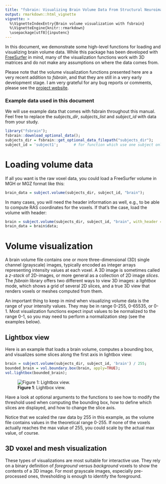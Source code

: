 ```yaml
---
title: "fsbrain: Visualizing Brain Volume Data From Structural Neuroimaging in GNU R"
output: rmarkdown::html_vignette
vignette: >
  %\VignetteIndexEntry{Brain volume visualization with fsbrain}
  %\VignetteEngine{knitr::rmarkdown}
  \usepackage[utf8]{inputenc}
---
```


In this document, we demonstrate some high-level functions for loading and visualizing brain volume data. While this package has been developed with  [FreeSurfer](https://surfer.nmr.mgh.harvard.edu) in mind, many of the visualization functions work with 3D matrices and do not make any assumptions on where the data comes from.

Please note that the volume visualization functions presented here are a very recent addition to *fsbrain*, and that they are still in a very early development stage. I am very grateful for any bug reports or comments, please see the [project website](https://github.com/dfsp-spirit/fsbrain).


### Example data used in this document

We will use example data that comes with fsbrain throughout this manual. Feel free to replace the *subjects_dir*, *subjects_list* and *subject_id* with data from your study. 

```r
library("fsbrain");
fsbrain::download_optional_data();
subjects_dir = fsbrain::get_optional_data_filepath("subjects_dir");
subject_id = 'subject1';       # for function which use one subject only
```

# Loading volume data

If all you want is the raw voxel data, you could load a FreeSurfer volume in MGH or MGZ format like this:


```r
brain_data = subject.volume(subjects_dir, subject_id, "brain");
```


In many cases, you will need the header information as well, e.g., to be able to compute RAS coordinates for the voxels. If that's the case, load the volume with header:

```r
brain = subject.volume(subjects_dir, subject_id, "brain", with_header = TRUE);
brain_data = brain$data;
```



# Volume visualization


A brain volume file contains one or more three-dimensional (3D) single channel (grayscale) images, typically encoded as integer arrays representing intensity values at each voxel. A 3D image is sometimes called a *z-stack* of 2D-images, or more general as a collection of 2D image *slices*. The *fsbrain* library offers two different ways to view 3D images: a *lightbox* mode, which shows a grid of several 2D slices, and a true 3D view that renders voxels or meshes computed from them.


An important thing to keep in mind when visualizing volume data is the range of your intensity values. They may be in range 0-255, 0-65535, or 0-1. Most visualization functions expect input values to be normalized to the range 0-1, so you may need to perform a normalization step (see the examples below).


## Lightbox view


Here is an example that loads a brain volume, computes a bounding box, and visualizes some slices along the first axis in lightbox view:

```r
brain = subject.volume(subjects_dir, subject_id, 'brain') / 255;
bounded_brain = vol.boundary.box(brain, apply=TRUE);
vol.lightbox(bounded_brain);
```

![**Figure 1**: Lightbox view.](fsbrain_lightbox.jpg)

Have a look at optional arguments to the functions to see how to modify the threshold used when computing the bounding box, how to define which slices are displayed, and how to change the slice axis.

Notice that we scaled the raw data by 255 in this example, as the volume file contains values in the theoretical range 0-255. If none of the voxels actually reaches the max value of 255, you could scale by the actual max value, of course.


## 3D voxel and mesh visualization

These types of visualizations are most suitable for interactive use. They rely on a binary definition of *foreground* versus *background* voxels to show the contents of a 3D image. For most grayscale images, especially pre-processed ones, thresholding is enough to identify the foreground.


